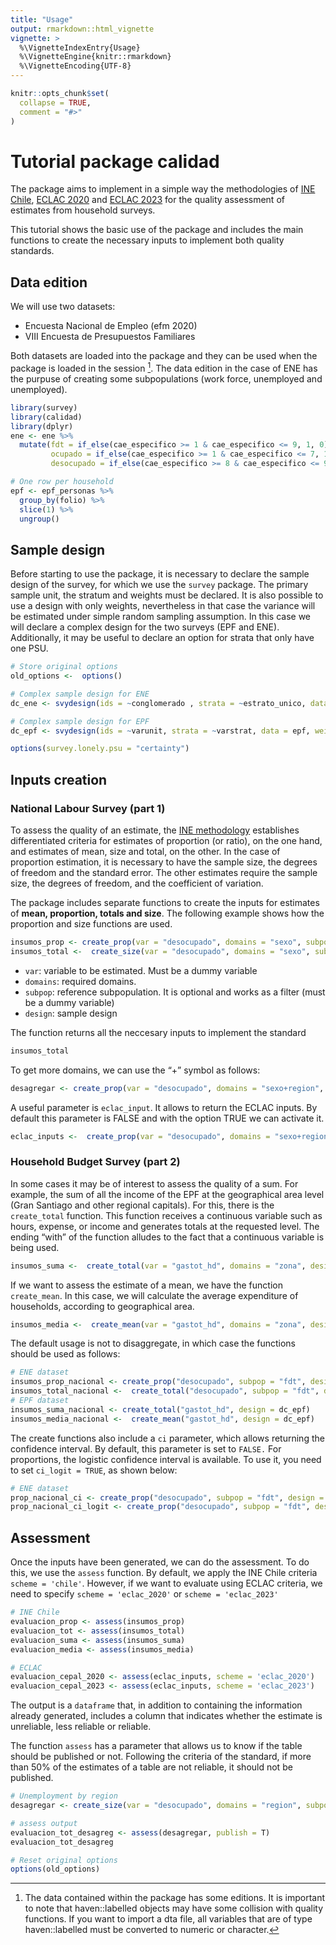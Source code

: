 ```yaml
---
title: "Usage"
output: rmarkdown::html_vignette
vignette: >
  %\VignetteIndexEntry{Usage}
  %\VignetteEngine{knitr::rmarkdown}
  %\VignetteEncoding{UTF-8}
---
```


```r
knitr::opts_chunk$set(
  collapse = TRUE,
  comment = "#>"
)
```

# Tutorial package calidad 

The package aims to implement in a simple way the methodologies of [INE Chile](https://www.ine.cl/docs/default-source/documentos-de-trabajo/20200318-lineamientos-medidas-de-precisi%C3%B3n.pdf?sfvrsn=f1ab2dbe_4), [ECLAC 2020](https://repositorio.cepal.org/bitstream/handle/11362/45681/S2000293_es.pdf?sequence=4&isAllowed=y) and [ECLAC 2023](https://repositorio.cepal.org/server/api/core/bitstreams/f04569e6-4f38-42e7-a32b-e0b298e0ab9c/content) for the quality assessment of estimates from household surveys.

This tutorial shows the basic use of the package and includes the main functions to create the necessary inputs to implement both quality standards.  


## Data edition

We will use two datasets:

- Encuesta Nacional de Empleo (efm 2020)  
- VIII Encuesta de Presupuestos Familiares   

Both datasets are loaded into the package and they can be used when the package is loaded in the session [^haven]. The data edition in the case of ENE has the purpuse of creating some subpopulations (work force, unemployed and unemployed). 

[^haven]: The data contained within the package has some editions. It is important to note that haven::labelled objects may have some collision with quality functions. If you want to import a dta file, all variables that are of type haven::labelled must be converted to numeric or character.



```r
library(survey)
library(calidad)
library(dplyr)
ene <- ene %>% 
  mutate(fdt = if_else(cae_especifico >= 1 & cae_especifico <= 9, 1, 0), # labour force
         ocupado = if_else(cae_especifico >= 1 & cae_especifico <= 7, 1, 0), # employed
         desocupado = if_else(cae_especifico >= 8 & cae_especifico <= 9, 1, 0)) # unemployed

# One row per household
epf <- epf_personas %>% 
  group_by(folio) %>% 
  slice(1) %>% 
  ungroup()

```



## Sample design
Before starting to use the package, it is necessary to declare the sample design of the survey, for which we use the `survey` package. The primary sample unit, the stratum and weights must be declared. It is also possible to use a design with only weights, nevertheless in that case the variance will be estimated under simple random sampling assumption. In this case we will declare a complex design for the two surveys (EPF and ENE). Additionally, it may be useful to declare an option for strata that only have one PSU. 


```r
# Store original options
old_options <-  options()
```


```r
# Complex sample design for ENE
dc_ene <- svydesign(ids = ~conglomerado , strata = ~estrato_unico, data = ene, weights = ~fact_cal)

# Complex sample design for EPF
dc_epf <- svydesign(ids = ~varunit, strata = ~varstrat, data = epf, weights = ~fe)

options(survey.lonely.psu = "certainty")
```

## Inputs creation 

### National Labour Survey (part 1)

To assess the quality of an estimate, the [INE methodology](https://www.ine.cl/docs/default-source/documentos-de-trabajo/20200318-lineamientos-medidas-de-precisi%C3%B3n.pdf?sfvrsn=f1ab2dbe_4) establishes differentiated criteria for estimates of proportion (or ratio), on the one hand, and estimates of mean, size and total, on the other. In the case of proportion estimation, it is necessary to have the sample size, the degrees of freedom and the standard error. The other estimates require the sample size, the degrees of freedom, and the coefficient of variation.

The package includes separate functions to create the inputs for estimates of **mean, proportion, totals and size**. The following example shows how the proportion  and size functions are used.

```r
insumos_prop <- create_prop(var = "desocupado", domains = "sexo", subpop = "fdt", design =  dc_ene) # proportion of unemployed people
insumos_total <-  create_size(var = "desocupado", domains = "sexo", subpop = "fdt", design =  dc_ene) # number of unemployed people
```

- `var`: variable to be estimated. Must be a dummy variable
- `domains`: required domains.
- `subpop`: reference subpopulation. It is optional and works as a filter (must be a dummy variable)
- `design`: sample design


The function returns all the neccesary inputs to implement the standard


```r
insumos_total
```


To get more domains, we can use the "+" symbol as follows:

```r
desagregar <- create_prop(var = "desocupado", domains = "sexo+region", subpop = "fdt", design =  dc_ene)
```

A useful parameter is `eclac_input`. It allows to return the ECLAC inputs. By default this parameter is FALSE and with the option TRUE we can activate it.   
 
```r

eclac_inputs <-  create_prop(var = "desocupado", domains = "sexo+region", subpop = "fdt", design =  dc_ene, eclac_input = TRUE)
```
 
 

### Household Budget Survey (part 2)

In some cases it may be of interest to assess the quality of a sum. For example, the sum of all the income of the EPF at the geographical area level (Gran Santiago and other regional capitals). For this, there is the `create_total` function. This function receives a continuous variable such as hours, expense, or income and generates totals at the requested level. The ending "with" of the function alludes to the fact that a continuous variable is being used.

```r
insumos_suma <-  create_total(var = "gastot_hd", domains = "zona", design =  dc_epf)
```

If we want to assess the estimate of a mean, we have the function `create_mean`. In this case, we will calculate the average expenditure of households, according to geographical area. 

```r
insumos_media <-  create_mean(var = "gastot_hd", domains = "zona", design =  dc_epf)
```


The default usage is not to disaggregate, in which case the functions should be used as follows:

```r
# ENE dataset
insumos_prop_nacional <- create_prop("desocupado", subpop = "fdt", design = dc_ene)
insumos_total_nacional <-  create_total("desocupado", subpop = "fdt", design = dc_ene)
# EPF dataset
insumos_suma_nacional <- create_total("gastot_hd", design = dc_epf)
insumos_media_nacional <-  create_mean("gastot_hd", design = dc_epf)
```


The create functions also include a `ci` parameter, which allows returning the confidence interval. By default, this parameter is set to `FALSE.` For proportions, the logistic confidence interval is available. To use it, you need to set `ci_logit = TRUE`, as shown below:

```r
# ENE dataset
prop_nacional_ci <- create_prop("desocupado", subpop = "fdt", design = dc_ene, ci = TRUE)                        
prop_nacional_ci_logit <- create_prop("desocupado", subpop = "fdt", design = dc_ene, ci_logit = TRUE) 

```


## Assessment 

Once the inputs have been generated, we can do the assessment. To do this, we use the `assess` function. By default, we apply the INE Chile criteria `scheme = 'chile'`. However, if we want to evaluate using ECLAC criteria, we need to specify `scheme = 'eclac_2020'` or `scheme = 'eclac_2023'`


```r

# INE Chile
evaluacion_prop <- assess(insumos_prop)
evaluacion_tot <- assess(insumos_total)
evaluacion_suma <- assess(insumos_suma)
evaluacion_media <- assess(insumos_media)

# ECLAC 
evaluacion_cepal_2020 <- assess(eclac_inputs, scheme = 'eclac_2020')
evaluacion_cepal_2023 <- assess(eclac_inputs, scheme = 'eclac_2023')
```

The output is a `dataframe` that, in addition to containing the information already generated, includes a column that indicates whether the estimate is unreliable, less reliable or reliable.

The function `assess` has a parameter that allows us to know if the table should be published or not. Following the criteria of the standard, if more than 50% of the estimates of a table are not reliable, it should not be published.

```r
# Unemployment by region
desagregar <- create_size(var = "desocupado", domains = "region", subpop = "fdt", design =  dc_ene)

# assess output
evaluacion_tot_desagreg <- assess(desagregar, publish = T)
evaluacion_tot_desagreg
```

```r
# Reset original options
options(old_options)
```

